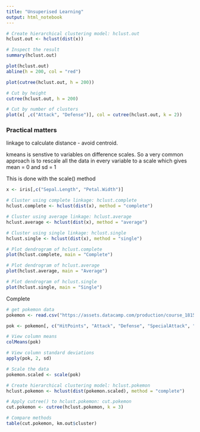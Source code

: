 ```yaml
---
title: "Unsuperised Learning"
output: html_notebook
---
```


```r
# Create hierarchical clustering model: hclust.out
hclust.out <- hclust(dist(x))

# Inspect the result
summary(hclust.out)
```

```r
plot(hclust.out)
abline(h = 200, col = "red")
```

```r
plot(cutree(hclust.out, h = 200))
```

```r
# Cut by height
cutree(hclust.out, h = 200)

# Cut by number of clusters
plot(x[ ,c("Attack", "Defense")], col = cutree(hclust.out, k = 2))
```

### Practical matters

linkage to calculate distance - avoid centroid.

kmeans is senstive to variables on difference scales. So a very common approach is to rescale all the data in every variable to a scale which gives mean = 0 and sd = 1 

This is done with the scale() method 

```r
x <- iris[,c("Sepal.Length", "Petal.Width")]

# Cluster using complete linkage: hclust.complete
hclust.complete <- hclust(dist(x), method = "complete")

# Cluster using average linkage: hclust.average
hclust.average <- hclust(dist(x), method = "average")

# Cluster using single linkage: hclust.single
hclust.single <- hclust(dist(x), method = "single")

# Plot dendrogram of hclust.complete
plot(hclust.complete, main = "Complete")

# Plot dendrogram of hclust.average
plot(hclust.average, main = "Average")

# Plot dendrogram of hclust.single
plot(hclust.single, main = "Single")
```

Complete 

```r
# get pokemon data
pokemon <- read.csv("https://assets.datacamp.com/production/course_1815/datasets/Pokemon.csv")

pok <- pokemon[, c("HitPoints", "Attack", "Defense", "SpecialAttack", "SpecialDefense", "Speed")]

# View column means
colMeans(pok)

# View column standard deviations
apply(pok, 2, sd)

# Scale the data
pokemon.scaled <- scale(pok)

# Create hierarchical clustering model: hclust.pokemon
hclust.pokemon <- hclust(dist(pokemon.scaled), method = "complete")
```

```r
# Apply cutree() to hclust.pokemon: cut.pokemon
cut.pokemon <- cutree(hclust.pokemon, k = 3)

# Compare methods
table(cut.pokemon, km.out$cluster)
```







